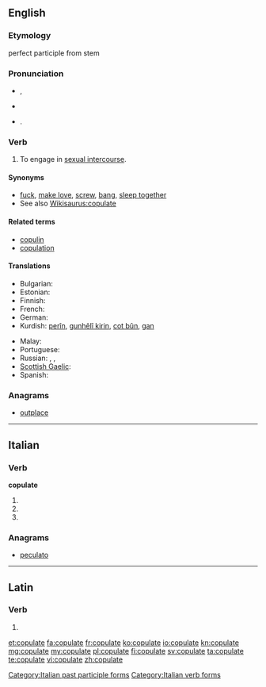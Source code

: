 ==English==

===Etymology===
{{etyl|la}} {{term|copulare||to couple|lang=la}} perfect participle from stem {{term|copulat-|lang=la}}

===Pronunciation===
* {{a|UK}} {{IPA|/ˈkɒp.jə.leɪt/}}, {{X-SAMPA|/"kQp.j@.leIt/}}
* {{rhymes|ɒpjəleɪt}}
* {{a|US}} {{IPA|/ˈkɔ.pjə.leɪt/}}. {{X-SAMPA|/"kO.pj@.leIt/}}

===Verb===
{{en-verb|copulat|ing}}

# To engage in [[sexual intercourse]].

====Synonyms====
* [[fuck]], [[make love]], [[screw]], [[bang]], [[sleep together]]
* See also [[Wikisaurus:copulate]]

====Related terms====
* [[copulin]]
* [[copulation]]

====Translations====
{{trans-top|to engage in sexual intercourse}}
* Bulgarian: {{t-|bg|съвокуплявам се}}
* Estonian: {{t-|et|paarituma}}
* Finnish: {{t+|fi|paritella}}
* French: {{t+|fr|coïter}}
* German: {{t+|de|kopulieren}}
* Kurdish: [[perîn]], [[gunhêlî|gunhêlî kirin]], [[cot|cot bûn]], [[gan]]
{{trans-mid}}
* Malay: {{t|ms|mengawan}}
* Portuguese: {{t+|pt|copular}}
* Russian: {{qualifier|intransitive}} {{t+|ru|совокупляться|tr=sovokuplját'sja|sc=Cyrl}} {{impf}}, {{t+|ru|совокупиться|tr=sovokupít'sja|sc=Cyrl}} {{pf.}}, {{t+|ru|сношаться|tr=snošát'sja|sc=Cyrl}} {{impf}}
* [[Scottish Gaelic]]: {{qualifier|birds}} {{t-|gd|cliath}}
* Spanish: {{t-|es|copular}}
{{trans-bottom}}

===Anagrams===
* [[outplace#English|outplace]]

----

==Italian==

===Verb===
'''copulate'''

# {{conjugation of|copulare||2|p|pres|ind|lang=it}}
# {{conjugation of|copulare||2|p|imp|lang=it}}
# {{form of|[[feminine|Feminine]] plural|copulato}}

===Anagrams===
* [[peculato#Italian|peculato]]

[[Category:Italian past participle forms]]
[[Category:Italian verb forms]]

----

==Latin==

===Verb===
{{la-verb-form|cōpulāte}}

# {{conjugation of|copulo|cōpulō|1|p|pres|act|imp|lang=la}}

[[et:copulate]]
[[fa:copulate]]
[[fr:copulate]]
[[ko:copulate]]
[[io:copulate]]
[[kn:copulate]]
[[mg:copulate]]
[[my:copulate]]
[[pl:copulate]]
[[fi:copulate]]
[[sv:copulate]]
[[ta:copulate]]
[[te:copulate]]
[[vi:copulate]]
[[zh:copulate]]